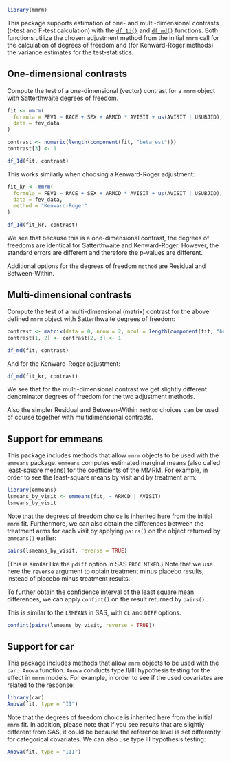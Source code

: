 ```{r, include = FALSE}
library(mmrm)
```

This package supports estimation of one- and multi-dimensional contrasts
(t-test and F-test calculation) with the [`df_1d()`](https://openpharma.github.io/mmrm/main/reference/df_1d.html) and
[`df_md()`](https://openpharma.github.io/mmrm/main/reference/df_md.html) functions.
Both functions utilize the chosen adjustment method from the initial `mmrm` call
for the calculation of degrees of freedom and (for Kenward-Roger methods) the
variance estimates for the test-statistics.

## One-dimensional contrasts

Compute the test of a one-dimensional (vector) contrast for a `mmrm` object with
Satterthwaite degrees of freedom.

```{r 1d_satterthwaite}
fit <- mmrm(
  formula = FEV1 ~ RACE + SEX + ARMCD * AVISIT + us(AVISIT | USUBJID),
  data = fev_data
)

contrast <- numeric(length(component(fit, "beta_est")))
contrast[3] <- 1

df_1d(fit, contrast)
```

This works similarly when choosing a Kenward-Roger adjustment:

```{r 1d_kr}
fit_kr <- mmrm(
  formula = FEV1 ~ RACE + SEX + ARMCD * AVISIT + us(AVISIT | USUBJID),
  data = fev_data,
  method = "Kenward-Roger"
)

df_1d(fit_kr, contrast)
```

We see that because this is a one-dimensional contrast, the degrees of freedoms
are identical for Satterthwaite and Kenward-Roger. However, the standard errors
are different and therefore the p-values are different.

Additional options for the degrees of freedom `method` are Residual and Between-Within.

## Multi-dimensional contrasts

Compute the test of a multi-dimensional (matrix) contrast for the above defined
`mmrm` object with Satterthwaite degrees of freedom:

```{r md_satterthwaite}
contrast <- matrix(data = 0, nrow = 2, ncol = length(component(fit, "beta_est")))
contrast[1, 2] <- contrast[2, 3] <- 1

df_md(fit, contrast)
```

And for the Kenward-Roger adjustment:

```{r md_kr}
df_md(fit_kr, contrast)
```

We see that for the multi-dimensional contrast we get slightly different
denominator degrees of freedom for the two adjustment methods.

Also the simpler Residual and Between-Within `method` choices can be used of
course together with multidimensional contrasts.

## Support for emmeans

This package includes methods that allow `mmrm` objects to be used with the
`emmeans` package. `emmeans` computes estimated marginal means (also called
least-square means) for the coefficients of the MMRM. For example, in order
to see the least-square means by visit and by treatment arm:

```{r emmeans}
library(emmeans)
lsmeans_by_visit <- emmeans(fit, ~ ARMCD | AVISIT)
lsmeans_by_visit
```

Note that the degrees of freedom choice is inherited here from the initial `mmrm`
fit.
Furthermore, we can also obtain the differences between the treatment arms for each visit
by applying `pairs()` on the object returned by `emmeans()` earlier:

```{r pdiff}
pairs(lsmeans_by_visit, reverse = TRUE)
```

(This is similar like the `pdiff` option in SAS `PROC MIXED`.)
Note that we use here the `reverse` argument to obtain treatment minus
placebo results, instead of placebo minus treatment results.

To further obtain the confidence interval of the least square mean differences, we can apply
`confint()` on the result returned by `pairs()` .

This is similar to the `LSMEANS` in SAS, with `CL` and `DIFF` options.

```{r pdiffci}
confint(pairs(lsmeans_by_visit, reverse = TRUE))
```

## Support for car

This package includes methods that allow `mmrm` objects to be used with the
`car::Anova` function. `Anova` conducts type II/III hypothesis testing for
the effect in `mmrm` models. For example, in order to see if the used covariates
are related to the response:

```{r car_type2}
library(car)
Anova(fit, type = "II")
```

Note that the degrees of freedom choice is inherited here from the initial `mmrm`
fit.
In addition, please note that if you see results that are slightly different from SAS, it could be because the reference level is set differently for categorical covariates.
We can also use type III hypothesis testing:

```{r car_type3}
Anova(fit, type = "III")
```

